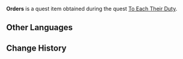 {{Item Infobox
|id           = 100667
|type         = Quest Items
|description  = Orders written by Huffman. It's sealed up very tight. Best not to open it yourself...
|source1      = Obtained during the quest [[To Each Their Duty]]
|image        = Item Quest Letter.png
}}
'''Orders''' is a quest item obtained during the quest [[To Each Their Duty]].

==Other Languages==
{{Other Languages
|default_hidden = 1
|en      = Orders
|zhs     = 命令书
|zhs_rm  = Mìnglìng Shū
|zht     = 命令書
|zht_rm  = Mìnglìng Shū
|ja      = 命令書
|ja_rm   = Meirei Sho
|ko      = 명령서
|ko_rm   = Myeongryeongseo
|es      = Comunicado con órdenes
|fr      = Ordre officiel
|ru      = Письменный приказ
|th      = หนังสือสั่งการ
|th_rm   = Nangsue Sang Kan
|vi      = Sách Mệnh Lệnh
|de      = Befehlschrift
|id      = Surat Perintah
|pt      = Livro de Ordens
|tr      = Emirler
|it      = Ordini
}}

==Change History==
{{Change History|1.1}}